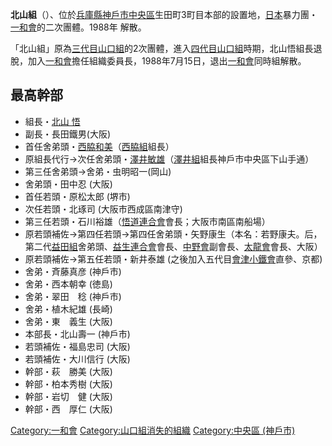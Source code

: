 '''北山組'''（{{lang|ja|北山組}}）、位於[[兵庫縣|兵庫縣]][[神戶市|神戶市]][[中央區_(神戶市)|中央區]]生田町3町目本部的設置地，[[日本|日本]]暴力團・[[一和會|一和會]]的二次團體。1988年 解散。

「北山組」原為[[三代目山口組|三代目山口組]]的2次團體，進入[[四代目山口組|四代目山口組]]時期，北山悟組長退脫，加入[[一和會|一和會]]擔任組織委員長，1988年7月15日，退出[[一和會|一和會]]同時組解散。

==最高幹部==
*組長・[[北山悟|北山 悟]]
*副長・長田鐵男(大阪)
*首任舍弟頭・[[西脇和美|西脇和美]]（[[西脇組|西脇組]]組長）
*原組長代行→次任舍弟頭・[[澤井敏雄|澤井敏雄]]（[[澤井組|澤井組]]組長神戶市中央區下山手通）
*第三任舍弟頭→舍弟・虫明昭一(岡山)
*舍弟頭・田中忍 (大阪)
*首任若頭・原松太郎 (堺市)
*次任若頭・北琢司 (大阪市西成區南津守)
*第三任若頭・石川裕雄（[[悟道連合會|悟道連合會]]會長；大阪市南區南船場）
*原若頭補佐→第四任若頭→第四任舍弟頭・矢野康生（本名：若野康夫。后，第二代[[益田組|益田組]]舍弟頭、[[益生連合會|益生連合會]]會長、[[中野會|中野會]]副會長、[[太龍會|太龍會]]會長、大阪）
*原若頭補佐→第五任若頭・新井泰雄 (之後加入五代目[[會津小鐵會|會津小鐵會]]直參、京都)
*舍弟・斉藤真彦 (神戶市)
*舍弟・西本朝幸 (徳島)
*舍弟・翠田　稔 (神戶市)
*舍弟・植木紀雄 (長崎)
*舍弟・東　義生 (大阪)
*本部長・北山壽一 (神戶市)
*若頭補佐・福島忠司 (大阪)
*若頭補佐・大川信行 (大阪)
*幹部・萩　勝美 (大阪)
*幹部・柏本秀樹 (大阪)
*幹部・岩切　健 (大阪)
*幹部・西　厚仁 (大阪)


[[Category:一和會|Category:一和會]]
[[Category:山口組消失的組織|Category:山口組消失的組織]]
[[Category:中央區_(神戶市)|Category:中央區 (神戶市)]]

{{Japan-org-stub}}